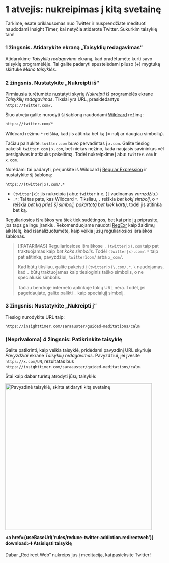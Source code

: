 
# 1 atvejis: nukreipimas į kitą svetainę

Tarkime, esate priklausomas nuo Twitter ir nusprendžiate medituoti naudodami Insight Timer, kai netyčia atidarote Twitter. Sukurkim taisyklę tam!

### 1 žingsnis. Atidarykite ekraną „Taisyklių redagavimas“

Atidarykime *Taisyklių redagavimo* ekraną, kad pradėtumėte kurti savo taisyklę programėlėje. Tai galite padaryti spustelėdami pliuso (+) mygtuką skirtuke *Mano taisyklės*.

### 2 žingsnis. Nustatykite „Nukreipti iš“

Pirmiausia turėtumėte nustatyti skyrių *Nukreipti iš* programėlės ekrane *Taisyklių redagavimas*. Tikslai yra URL, prasidedantys `https://twitter.com/`.

Šiuo atveju galite nurodyti šį šabloną naudodami [Wildcard](/rule-settings#url-pattern-wildcard) režimą:

```
https://twitter.com/*
```

Wildcard režimu `*` reiškia, kad jis atitinka bet ką (= nulį ar daugiau simbolių).

Tačiau palaukite. `twitter.com` buvo pervadintas į `x.com`. Galite tiesiog pakeisti `twitter.com` į `x.com`, bet niekas nežino, kada naujasis savininkas vėl persigalvos ir atšauks pakeitimą. Todėl nukreipkime į abu: `twitter.com` ir `x.com`.

Norėdami tai padaryti, perjunkite iš Wildcard į [Regular Expression](/rule-settings#url-pattern-regular-expression) ir nustatykite šį šabloną:

```
https://(twitter|x).com/.*
```

* `(twitter|x)`: jis nukreipia į abu: `twitter` ir `x`. (`|` vadinamas *vamzdžiu*.)
* `.*`: Tai tas pats, kas Wildcard `*`. Tiksliau, `.` reiškia *bet kokį simbolį*, o `*` reiškia *bet ką prieš šį simbolį, pakartotą bet kiek kartų*, todėl jis atitinka bet ką.

Reguliariosios išraiškos yra šiek tiek sudėtingos, bet kai prie jų priprasite, jos taps galingu įrankiu. Rekomenduojame naudoti [RegExr](https://regexr.com) kaip žaidimų aikštelę, kad išanalizuotumėte, kaip veikia jūsų reguliariosios išraiškos šablonas.

> [!PATARIMAS] 
> Reguliariosiose išraiškose `.` `(twitter|x).com` taip pat traktuojamas kaip *bet koks simbolis*. Todėl `(twitter|x).com/.*` taip pat atitinka, pavyzdžiui, `twitter1com/` arba `x_com/`.
> 
> Kad būtų tiksliau, galite pakeisti į `(twitter|x)\.com/.*`. `\` naudojamas, kad `.` būtų traktuojamas kaip tiesioginis taško simbolis, o ne specialusis simbolis.
> 
> Tačiau bendroje interneto aplinkoje tokių URL nėra. Todėl, jei pageidaujate, galite palikti `.` kaip specialųjį simbolį.

### 3 žingsnis: Nustatykite „Nukreipti į“

Tiesiog nurodykite URL taip:

```
https://insighttimer.com/saraauster/guided-meditations/calm
```

### (Neprivaloma) 4 žingsnis: Patikrinkite taisyklę

Galite patikrinti, kaip veikia taisyklė, pridėdami pavyzdinį URL skyriuje *Pavyzdžiai* ekrane *Taisyklių redagavimas*. Pavyzdžiui, jei įvesite `https://x.com/UN`, rezultatas bus `https://insighttimer.com/saraauster/guided-meditations/calm`.

Štai kaip dabar turėtų atrodyti jūsų taisyklė:

<Image src={RuleCreationOpenAnotherWebsiteRulePreview} alt="Pavyzdinė taisyklė, skirta atidaryti kitą svetainę" height="460" hasRoundedCorners hasShadow />

**<a href={useBaseUrl('rules/reduce-twitter-addiction.redirectweb')} download>⬇️ Atsisiųsti taisyklę</a>**

Dabar „Redirect Web“ nukreips jus į meditaciją, kai pasieksite Twitter!
